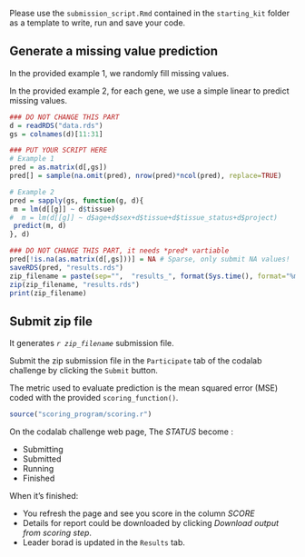 Please use the `submission_script.Rmd` contained in the `starting_kit` folder as a template to write, run and save your code.


## Generate a missing value prediction

In the provided example 1, we randomly fill missing values.

In the provided example 2, for each gene, we use a simple linear to predict missing values.



```r
### DO NOT CHANGE THIS PART
d = readRDS("data.rds")
gs = colnames(d)[11:31]

### PUT YOUR SCRIPT HERE
# Example 1
pred = as.matrix(d[,gs])
pred[] = sample(na.omit(pred), nrow(pred)*ncol(pred), replace=TRUE)

# Example 2
pred = sapply(gs, function(g, d){
 m = lm(d[[g]] ~ d$tissue)
#  m = lm(d[[g]] ~ d$age+d$sex+d$tissue+d$tissue_status+d$project)
 predict(m, d)
}, d)

### DO NOT CHANGE THIS PART, it needs *pred* vartiable
pred[!is.na(as.matrix(d[,gs]))] = NA # Sparse, only submit NA values!
saveRDS(pred, "results.rds")
zip_filename = paste(sep="",  "results_", format(Sys.time(), format="%m_%d_%Y_%s"), ".zip")
zip(zip_filename, "results.rds")
print(zip_filename)
```

## Submit zip file

It generates *`r zip_filename`* submission file.

Submit the zip submission file in the `Participate` tab of the codalab challenge by clicking the `Submit` button.

The metric used to evaluate prediction is the mean squared error (MSE) coded with the provided `scoring_function()`.

```r
source("scoring_program/scoring.r")
```

On the codalab challenge web page, The *STATUS* become : 

  - Submitting
  - Submitted	
  - Running
  - Finished

When it’s finished: 

  - You refresh the page and see you score in the column *SCORE* 
  - Details for report could be downloaded by clicking *Download output from scoring step*.
  - Leader borad is updated in the `Results` tab.



